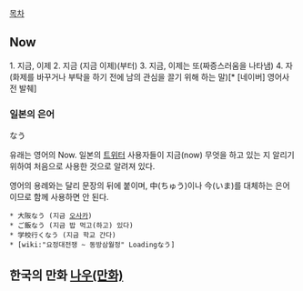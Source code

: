 [[목차]]

== Now ==
1. 지금, 이제
2. 지금 (지금 이제)(부터)
3. 지금, 이제는 또(짜증스러움을 나타냄)
4. 자(화제를 바꾸거나 부탁을 하기 전에 남의 관심을 끌기 위해 하는 말)[* [네이버] 영어사전 발췌]
=== 일본의 은어 ===
なう

유래는 영어의 Now. 일본의 [[트위터]] 사용자들이 지금(now) 무엇을 하고 있는 지 알리기 위하여 처음으로 사용한 것으로 알려져 있다.

영어의 용례와는 달리 문장의 뒤에 붙이며, 中(ちゅう)이나 今(いま)를 대체하는 은어이므로 함께 사용하면 안 된다.

 * 大阪なう (지금 [[오사카]])
 * ご飯なう (지금 밥 먹고(하고) 있다)
 * 学校行くなう (지금 학교 간다)
 * [wiki:"요정대전쟁 ~ 동방삼월정" Loadingなう]
== 한국의 만화 [[나우(만화)]] ==
